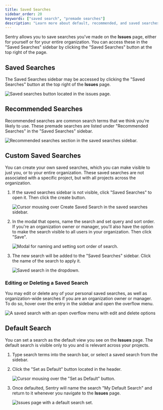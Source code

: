 ```yaml
---
title: Saved Searches
sidebar_order: 20
keywords: ["saved search", "premade searches"]
description: "Learn more about default, recommended, and saved searches."
---
```


Sentry allows you to save searches you've made on the **Issues** page, either for yourself or for your entire organization. You can access these in the "Saved Searches" sidebar by clicking the "Saved Searches" button at the top right of the page.


## Saved Searches

The Saved Searches sidebar may be accessed by clicking the "Saved Searches" button at the top right of the **Issues** page.

![Saved searches button located in the issues page.](search-saved-searches-button.png)

## Recommended Searches

Recommended searches are common search terms that we think you're likely to use. These premade searches are listed under "Recommended Searches" in the "Saved Searches" sidebar.

![Recommended searches section in the saved searches sidebar.](search-recommended.png)

## Custom Saved Searches

You can create your own saved searches, which you can make visible to just you, or to your entire organization. These saved searches are not associated with a specific project, but with all projects across the organization.

1. If the saved searches sidebar is not visible, click "Saved Searches" to open it. Then click the create button.

   ![Cursor mousing over Create Saved Search in the saved searches sidebar.](search-add-saved-search-step-one.png)

2. In the modal that opens, name the search and set query and sort order. If you're an organization owner or manager, you'll also have the option to make the search visible to all users in your organization. Then click "Save".

   ![Modal for naming and setting sort order of search.](search-add-saved-search-step-two.png)

3. The new search will be added to the "Saved Searches" sidebar. Click the name of the search to apply it.

   ![Saved search in the dropdown.](search-add-saved-search-step-three.png)

### Editing or Deleting a Saved Search

You may edit or delete any of your personal saved searches, as well as organization-wide searches if you are an organization owner or manager. To do so, hover over the entry in the sidebar and open the overflow menu.

![A saved search with an open overflow menu with edit and delete options](search-saved-search-edit-delete.png)

## Default Search

You can set a search as the default view you see on the **Issues** page. The default search is visible only to you and is relevant across your projects.

1. Type search terms into the search bar, or select a saved search from the sidebar.

2. Click the "Set as Default" button located in the header.

   ![Cursor mousing over the "Set as Default" button.](search-default-step-two.png)

3. Once defaulted, Sentry will name the search "My Default Search" and return to it whenever you navigate to the **Issues** page.

   ![Issues page with a default search set.](search-default-step-three.png)
